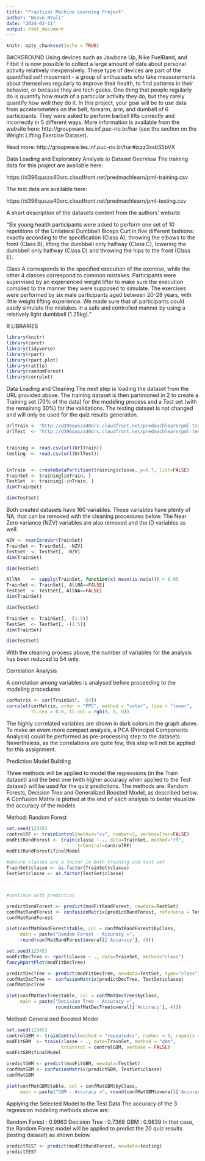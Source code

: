 ---
title: "Practical Machine Learning Project"
author: "Nsovo Ntuli"
date: "2024-02-11"
output: html_document
---

```{r setup, include=FALSE}
knitr::opts_chunk$set(echo = TRUE)
```


BACKGROUND
Using devices such as Jawbone Up, Nike FuelBand, and Fitbit it is now possible to collect a large amount of data about personal activity relatively inexpensively. These type of devices are part of the quantified self movement - a group of enthusiasts who take measurements about themselves regularly to improve their health, to find patterns in their behavior, or because they are tech geeks. One thing that people regularly do is quantify how much of a particular activity they do, but they rarely quantify how well they do it. In this project, your goal will be to use data from accelerometers on the belt, forearm, arm, and dumbell of 6 participants. They were asked to perform barbell lifts correctly and incorrectly in 5 different ways. More information is available from the website here: http://groupware.les.inf.puc-rio.br/har (see the section on the Weight Lifting Exercise Dataset).

Read more: http://groupware.les.inf.puc-rio.br/har#ixzz3xsbS5bVX

   Data Loading and Exploratory Analysis
a) Dataset Overview
The training data for this project are available here:

https://d396qusza40orc.cloudfront.net/predmachlearn/pml-training.csv

The test data are available here:

https://d396qusza40orc.cloudfront.net/predmachlearn/pml-testing.csv

A short description of the datasets content from the authors’ website:

“Six young health participants were asked to perform one set of 10 repetitions of the Unilateral Dumbbell Biceps Curl in five different fashions: exactly according to the specification (Class A), throwing the elbows to the front (Class B), lifting the dumbbell only halfway (Class C), lowering the dumbbell only halfway (Class D) and throwing the hips to the front (Class E).

Class A corresponds to the specified execution of the exercise, while the other 4 classes correspond to common mistakes. Participants were supervised by an experienced weight lifter to make sure the execution complied to the manner they were supposed to simulate. The exercises were performed by six male participants aged between 20-28 years, with little weight lifting experience. We made sure that all participants could easily simulate the mistakes in a safe and controlled manner by using a relatively light dumbbell (1.25kg)."


R LIBRARIES

```{r}
library(knitr)
library(caret)
library(tidyverse)
library(rpart)
library(rpart.plot)
library(rattle)
library(randomForest)
library(corrplot)
```


Data Loading and Cleaning
The next step is loading the dataset from the URL provided above. The training dataset is then partinioned in 2 to create a Training set (70% of the data) for the modeling process and a Test set (with the remaining 30%) for the validations. The testing dataset is not changed and will only be used for the quiz results generation.

```{r}
UrlTrain <- "http://d396qusza40orc.cloudfront.net/predmachlearn/pml-training.csv"
UrlTest  <- "http://d396qusza40orc.cloudfront.net/predmachlearn/pml-testing.csv"


training <- read.csv(url(UrlTrain))
testing  <- read.csv(url(UrlTest))


inTrain  <- createDataPartition(training$classe, p=0.7, list=FALSE)
TrainSet <- training[inTrain, ]
TestSet  <- training[-inTrain, ]
dim(TrainSet)
```
```{r}
dim(TestSet)
```

Both created datasets have 160 variables. Those variables have plenty of NA, that can be removed with the cleaning procedures below. The Near Zero variance (NZV) variables are also removed and the ID variables as well.


```{r}
NZV <- nearZeroVar(TrainSet)
TrainSet <- TrainSet[, -NZV]
TestSet  <- TestSet[, -NZV]
dim(TrainSet)
```
```{r}
dim(TestSet)
```

```{r}
AllNA    <- sapply(TrainSet, function(x) mean(is.na(x))) > 0.95
TrainSet <- TrainSet[, AllNA==FALSE]
TestSet  <- TestSet[, AllNA==FALSE]
dim(TrainSet)
```

```{r}
dim(TestSet)
```

```{r}
TrainSet <- TrainSet[, -(1:5)]
TestSet  <- TestSet[, -(1:5)]
dim(TrainSet)
```
```{r}
dim(TestSet)
```
With the cleaning process above, the number of variables for the analysis has been reduced to 54 only.


Correlation Analysis

A correlation among variables is analysed before proceeding to the modeling procedures

```{r echo=TRUE}
corMatrix <- cor(TrainSet[, -54])
corrplot(corMatrix, order = "FPC", method = "color", type = "lower", 
         tl.cex = 0.8, tl.col = rgb(0, 0, 0))
```


The highly correlated variables are shown in dark colors in the graph above. To make an evem more compact analysis, a PCA (Principal Components Analysis) could be performed as pre-processing step to the datasets. Nevertheless, as the correlations are quite few, this step will not be applied for this assignment.

 Prediction Model Building
 
Three methods will be applied to model the regressions (in the Train dataset) and the best one (with higher accuracy when applied to the Test dataset) will be used for the quiz predictions. The methods are: Random Forests, Decision Tree and Generalized Boosted Model, as described below. A Confusion Matrix is plotted at the end of each analysis to better visualize the accuracy of the models


Method: Random Forest

```{r echo=TRUE}
set.seed(12345)
controlRF <- trainControl(method="cv", number=3, verboseIter=FALSE)
modFitRandForest <- train(classe ~ ., data=TrainSet, method="rf",
                          trControl=controlRF)
modFitRandForest$finalModel
```
```{r echo=TRUE}
#ensure classes are a factor in both training and test set
TrainSet$classe <- as.factor(TrainSet$classe)
TestSet$classe <- as.factor(TestSet$classe)



#continue with prediction

predictRandForest <- predict(modFitRandForest, newdata=TestSet)
confMatRandForest <- confusionMatrix(predictRandForest, reference = TestSet$classe)
confMatRandForest
```


```{r echo=TRUE}
plot(confMatRandForest$table, col = confMatRandForest$byClass, 
     main = paste("Random Forest - Accuracy =",
     round(confMatRandForest$overall['Accuracy'], 4)))
```


```{r echo=TRUE}
set.seed(12345)
modFitDecTree <- rpart(classe ~ ., data=TrainSet, method="class")
fancyRpartPlot(modFitDecTree)
```


```{r echo=TRUE}
predictDecTree <- predict(modFitDecTree, newdata=TestSet, type="class")
confMatDecTree <- confusionMatrix(predictDecTree, TestSet$classe)
confMatDecTree
```

```{r echo=TRUE}
plot(confMatDecTree$table, col = confMatDecTree$byClass, 
     main = paste("Decision Tree - Accuracy =",
                  round(confMatDecTree$overall['Accuracy'], 4)))
```


Method: Generalized Boosted Model

```{r echo=TRUE}
set.seed(12345)
controlGBM <- trainControl(method = "repeatedcv", number = 5, repeats = 1)
modFitGBM  <- train(classe ~ ., data=TrainSet, method = "gbm",
                    trControl = controlGBM, verbose = FALSE)
modFitGBM$finalModel
```
```{r echo=TRUE}
predictGBM <- predict(modFitGBM, newdata=TestSet)
confMatGBM <- confusionMatrix(predictGBM, TestSet$classe)
confMatGBM
```

```{r echo=TRUE}
plot(confMatGBM$table, col = confMatGBM$byClass, 
     main = paste("GBM - Accuracy =", round(confMatGBM$overall['Accuracy'], 4)))
```


Applying the Selected Model to the Test Data
The accuracy of the 3 regression modeling methods above are:

Random Forest : 0.9963 Decision Tree : 0.7368 GBM : 0.9839 In that case, the Random Forest model will be applied to predict the 20 quiz results (testing dataset) as shown below.

```{r echo=TRUE}
predictTEST <- predict(modFitRandForest, newdata=testing)
predictTEST
```













































